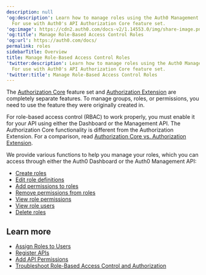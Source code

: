 ---
description: null
'og:description': Learn how to manage roles using the Auth0 Management Dashboard.
  For use with Auth0's API Authorization Core feature set.
'og:image': https://cdn2.auth0.com/docs-v2/1.14553.0/img/share-image.png
'og:title': Manage Role-Based Access Control Roles
'og:url': https://auth0.com/docs/
permalink: roles
sidebarTitle: Overview
title: Manage Role-Based Access Control Roles
'twitter:description': Learn how to manage roles using the Auth0 Management Dashboard.
  For use with Auth0's API Authorization Core feature set.
'twitter:title': Manage Role-Based Access Control Roles
---
<Callout icon="file-lines" color="#0EA5E9" iconType="regular">

The [Authorization Core](/docs/manage-users/access-control/rbac) feature set and [Authorization Extension](/docs/customize/extensions/authorization-extension) are completely separate features. To manage groups, roles, or permissions, you need to use the feature they were originally created in.

</Callout>

For role-based access control (RBAC) to work properly, you must enable it for your API using either the Dashboard or the <Tooltip tip="Management API: A product to allow customers to perform administrative tasks." cta="View Glossary" href="/docs/glossary?term=Management+API">Management API</Tooltip>. The Authorization Core functionality is different from the Authorization Extension. For a comparison, read [Authorization Core vs. Authorization Extension](/docs/manage-users/access-control/authorization-core-vs-authorization-extension).

We provide various functions to help you manage your roles, which you can access through either the <Tooltip tip="Auth0 Dashboard: Auth0's main product to configure your services." cta="View Glossary" href="/docs/glossary?term=Auth0+Dashboard">Auth0 Dashboard</Tooltip> or the Auth0 Management API:

* [Create roles](/docs/manage-users/access-control/configure-core-rbac/roles/create-roles)
* [Edit role definitions](/docs/manage-users/access-control/configure-core-rbac/roles/edit-role-definitions)
* [Add permissions to roles](/docs/manage-users/access-control/configure-core-rbac/roles/add-permissions-to-roles)
* [Remove permissions from roles](/docs/manage-users/access-control/configure-core-rbac/roles/remove-permissions-from-roles)
* [View role permissions](/docs/manage-users/access-control/configure-core-rbac/roles/view-role-permissions)
* [View role users](/docs/manage-users/access-control/configure-core-rbac/roles/view-users-assigned-to-roles)
* [Delete roles](/docs/manage-users/access-control/configure-core-rbac/roles/delete-roles)

## Learn more

* [Assign Roles to Users](/docs/manage-users/access-control/configure-core-rbac/rbac-users/assign-roles-to-users)
* [Register APIs](/docs/get-started/auth0-overview/set-up-apis)
* [Add API Permissions](/docs/get-started/apis/add-api-permissions)
* [Troubleshoot Role-Based Access Control and Authorization](/docs/troubleshoot/authentication-issues/troubleshoot-rbac-authorization)